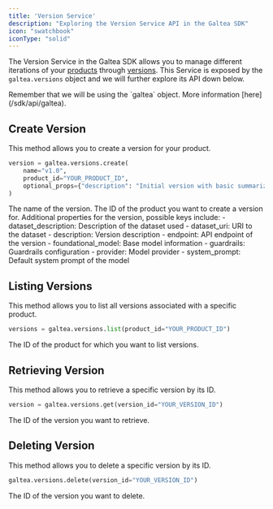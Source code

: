 ```yaml
---
title: 'Version Service'
description: "Exploring the Version Service API in the Galtea SDK"
icon: "swatchbook"
iconType: "solid"
---
```


The Version Service in the Galtea SDK allows you to manage different iterations of your [products](/concepts/product) through [versions](/concepts/product/version).
This Service is exposed by the `galtea.versions` object and we will further explore its API down below.

<Info>
  Remember that we will be using the `galtea` object. More information [here](/sdk/api/galtea).
</Info>

## Create Version

This method allows you to create a version for your product.

```python
version = galtea.versions.create(
    name="v1.0",
    product_id="YOUR_PRODUCT_ID",
    optional_props={"description": "Initial version with basic summarization capabilities"}
)
```

<ResponseField name="name" type="string" required>
  The name of the version.
</ResponseField>

<ResponseField name="product_id" type="string" required>
  The ID of the product you want to create a version for.
</ResponseField>


<ResponseField name="optional_props" type="dict[str, str]">
  Additional properties for the version, possible keys include:
    - dataset_description: Description of the dataset used
    - dataset_uri: URI to the dataset
    - description: Version description
    - endpoint: API endpoint of the version
    - foundational_model: Base model information
    - guardrails: Guardrails configuration
    - provider: Model provider
    - system_prompt: Default system prompt of the model
</ResponseField>

## Listing Versions

This method allows you to list all versions associated with a specific product.

```python
versions = galtea.versions.list(product_id="YOUR_PRODUCT_ID")
```

<ResponseField name="product_id" type="string" required>
  The ID of the product for which you want to list versions.
</ResponseField>

## Retrieving Version

This method allows you to retrieve a specific version by its ID.

```python
version = galtea.versions.get(version_id="YOUR_VERSION_ID")
```

<ResponseField name="version_id" type="string" required>
  The ID of the version you want to retrieve.
</ResponseField>


## Deleting Version

This method allows you to delete a specific version by its ID.

```python
galtea.versions.delete(version_id="YOUR_VERSION_ID")
```

<ResponseField name="version_id" type="string" required>
  The ID of the version you want to delete.
</ResponseField>

